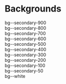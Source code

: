 
<Meta
  title="Foundations/Backgrounds"
/>

# Backgrounds

<Canvas>
  <div class="storybook-backgrounds">
    <div class="bg--secondary-900">
      <div class="text--negative">
        bg--secondary-900
      </div>
    </div>
    <div class="bg--secondary-800">
      <div class="text--negative">
        bg--secondary-800
      </div>
    </div>
    <div class="bg--secondary-700">
      <div class="text--negative">
        bg--secondary-700
      </div>
    </div>
    <div class="bg--secondary-600">
      <div class="text--negative">
        bg--secondary-600
      </div>
    </div>
    <div class="bg--secondary-500">
      <div class="text--negative">
        bg--secondary-500
      </div>
    </div>
    <div class="bg--secondary-400">
      <div class="text--negative">
        bg--secondary-400
      </div>
    </div>
    <div class="bg--secondary-300">
      bg--secondary-300
    </div>
    <div class="bg--secondary-200">
      bg--secondary-200
    </div>
    <div class="bg--secondary-100">
      bg--secondary-100
    </div>
    <div class="bg--secondary-50">
      bg--secondary-50
    </div>
    <div class="bg--white">
      bg--white
    </div>
  </div>
</Canvas>

